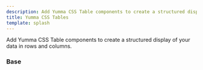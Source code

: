 ```yaml
---
description: Add Yumma CSS Table components to create a structured display of your data in rows and columns.
title: Yumma CSS Tables
template: splash
---
```



Add Yumma CSS Table components to create a structured display of your data in rows and columns.

### Base

<Preview
  data={base}
  usePadding
  useHeight="300px"
  useTabs
  useVersion="release"
/>

